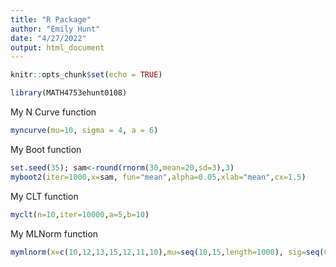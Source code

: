 ```yaml
---
title: "R Package"
author: "Emily Hunt"
date: "4/27/2022"
output: html_document
---
```


```r
knitr::opts_chunk$set(echo = TRUE)
```

```r
library(MATH4753ehunt0108)
```


My N Curve function
```r
myncurve(mu=10, sigma = 4, a = 6)
```


My Boot function
```r
set.seed(35); sam<-round(rnorm(30,mean=20,sd=3),3)
myboot2(iter=1000,x=sam, fun="mean",alpha=0.05,xlab="mean",cx=1.5)
```

My CLT function
```r
myclt(n=10,iter=10000,a=5,b=10)
```

My MLNorm function
```r
mymlnorm(x=c(10,12,13,15,12,11,10),mu=seq(10,15,length=1000), sig=seq(0.1,4,length=1000),lwd=2,labcex=1)
```

